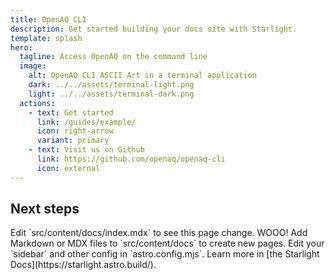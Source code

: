 ```yaml
---
title: OpenAQ CLI
description: Get started building your docs site with Starlight.
template: splash
hero:
  tagline: Access OpenAQ on the command line
  image:
    alt: OpenAQ CLI ASCII Art in a terminal application
    dark: ../../assets/terminal-light.png
    light: ../../assets/terminal-dark.png
  actions:
    - text: Get started
      link: /guides/example/
      icon: right-arrow
      variant: primary
    - text: Visit us on Github
      link: https://github.com/openaq/openaq-cli
      icon: external
---
```



## Next steps


<CardGrid>
	<Card title="Update content" icon="pencil">
		Edit `src/content/docs/index.mdx` to see this page change. WOOO!
	</Card>
	<Card title="Add new content" icon="add-document">
		Add Markdown or MDX files to `src/content/docs` to create new pages.
	</Card>
	<Card title="Configure your site" icon="setting">
		Edit your `sidebar` and other config in `astro.config.mjs`.
	</Card>
	<Card title="Read the docs" icon="open-book">
		Learn more in [the Starlight Docs](https://starlight.astro.build/).
	</Card>
</CardGrid>
